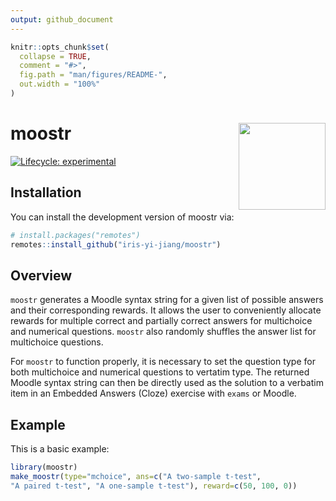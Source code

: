```yaml
---
output: github_document
---
```


<!-- README.md is generated from README.Rmd. Please edit that file -->

```r
knitr::opts_chunk$set(
  collapse = TRUE,
  comment = "#>",
  fig.path = "man/figures/README-",
  out.width = "100%"
)
```

# moostr <a href="https://iris-yi-jiang.github.io/moostr/"><img src="man/figures/logo.png" align="right" height="139" /></a>

<!-- badges: start -->
[![Lifecycle: experimental](https://img.shields.io/badge/lifecycle-experimental-orange.svg)](https://lifecycle.r-lib.org/articles/stages.html#experimental)
<!-- badges: end -->

## Installation

You can install the development version of moostr via:

``` r
# install.packages("remotes")
remotes::install_github("iris-yi-jiang/moostr")
```
## Overview

`moostr` generates a Moodle syntax string for a given list of possible answers and their corresponding rewards. It allows the user to conveniently allocate rewards for multiple correct and partially correct answers for multichoice and numerical questions. `moostr` also randomly shuffles the answer list for multichoice questions.

For `moostr` to function properly, it is necessary to set the question type for both multichoice and numerical questions to vertatim type. The returned Moodle syntax string can then be directly used as the solution to a verbatim item in an Embedded Answers (Cloze) exercise with `exams` or Moodle. 

## Example

This is a basic example:

```r
library(moostr)
make_moostr(type="mchoice", ans=c("A two-sample t-test",
"A paired t-test", "A one-sample t-test"), reward=c(50, 100, 0))
```
